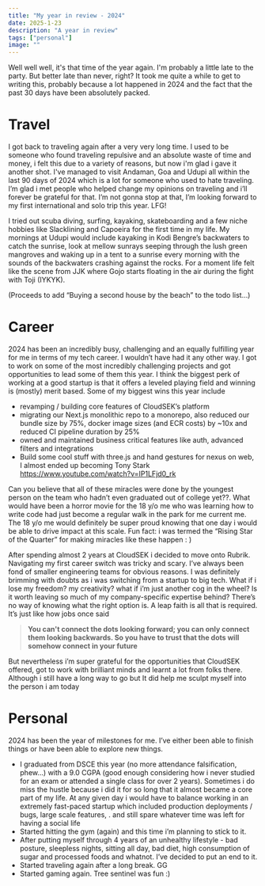 ```yaml
---
title: "My year in review - 2024"
date: 2025-1-23
description: "A year in review"
tags: ["personal"]
image: ""
---
```


Well well well, it's that time of the year again. I'm probably a little late to the party. But better late than never, right? It took me quite a while to get to writing this, probably because a lot happened in 2024 and the fact that the past 30 days have been absolutely packed.

# Travel

I got back to traveling again after a very very long time. I used to be someone who found traveling repulsive and an absolute waste of time and money, i felt this due to a variety of reasons, but now i'm glad i gave it another shot. I've managed to visit Andaman, Goa and Udupi all within the last 90 days of 2024 which is a lot for someone who used to hate traveling. I’m glad i met people who helped change my opinions on traveling and i’ll forever be grateful for that. I’m not gonna stop at that, I’m looking forward to my first international and solo trip this year. LFG!

I tried out scuba diving, surfing, kayaking, skateboarding and a few niche hobbies like Slacklining and Capoeira for the first time in my life. My mornings at Udupi would include kayaking in Kodi Bengre’s backwaters to catch the sunrise, look at mellow sunrays seeping through the lush green mangroves and waking up in a tent to a sunrise every morning with the sounds of the backwaters crashing against the rocks. For a moment life felt like the scene from JJK where Gojo starts floating in the air during the fight with Toji (IYKYK).

(Proceeds to add “Buying a second house by the beach” to the todo list…)

# Career

2024 has been an incredibly busy, challenging and an equally fulfilling year for me in terms of my tech career. I wouldn’t have had it any other way. I got to work on some of the most incredibly challenging projects and got opportunities to lead some of them this year. I think the biggest perk of working at a good startup is that it offers a leveled playing field and winning is (mostly) merit based. Some of my biggest wins this year include

- revamping / building core features of CloudSEK’s platform
- migrating our Next.js monolithic repo to a monorepo, also reduced our bundle size by 75%, docker image sizes (and ECR costs) by ~10x and reduced CI pipeline duration by 25%
- owned and maintained business critical features like auth, advanced filters and integrations
- Build some cool stuff with three.js and hand gestures for nexus on web, I almost ended up becoming Tony Stark https://www.youtube.com/watch?v=IP1LFjd0_rk

Can you believe that all of these miracles were done by the youngest person on the team who hadn’t even graduated out of college yet??. What would have been a horror movie for the 18 y/o me who was learning how to write code had just become a regular walk in the park for me current me. The 18 y/o me would definitely be super proud knowing that one day i would be able to drive impact at this scale. Fun fact: i was termed the “Rising Star of the Quarter” for making miracles like these happen : )

After spending almost 2 years at CloudSEK i decided to move onto Rubrik. Navigating my first career switch was tricky and scary. I’ve always been fond of smaller engineering teams for obvious reasons. I was definitely brimming with doubts as i was switching from a startup to big tech. What if i lose my freedom? my creativity? what if i’m just another cog in the wheel? Is it worth leaving so much of my company-specific expertise behind? There’s no way of knowing what the right option is. A leap faith is all that is required. It’s just like how jobs once said

> **You can't connect the dots looking forward; you can only connect them looking backwards. So you have to trust that the dots will somehow connect in your future**

But nevertheless i’m super grateful for the opportunities that CloudSEK offered, got to work with brilliant minds and learnt a lot from folks there. Although i still have a long way to go but It did help me sculpt myself into the person i am today

# Personal

2024 has been the year of milestones for me. I’ve either been able to finish things or have been able to explore new things.

- I graduated from DSCE this year (no more attendance falsification, phew…) with a 9.0 CGPA (good enough considering how i never studied for an exam or attended a single class for over 2 years). Sometimes i do miss the hustle because i did it for so long that it almost became a core part of my life. At any given day i would have to balance working in an extremely fast-paced startup which included production deployments / bugs, large scale features, . and still spare whatever time was left for having a social life
- Started hitting the gym (again) and this time i’m planning to stick to it.
- After putting myself through 4 years of an unhealthy lifestyle - bad posture, sleepless nights, sitting all day, bad diet, high consumption of sugar and processed foods and whatnot. I’ve decided to put an end to it.
- Started traveling again after a long break. GG
- Started gaming again. Tree sentinel was fun :)
